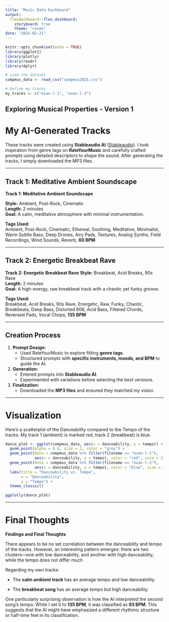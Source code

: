 ```yaml
---
title: "Music Data Dashboard"
output: 
  flexdashboard::flex_dashboard:
    storyboard: true
    theme: "cosmo"
date: "2025-02-21"
---
```


```r
knitr::opts_chunk$set(echo = TRUE)
library(ggplot2)
library(plotly)
library(readr)
library(dplyr)

# Load the dataset
compmus_data <- read_csv("compmus2025.csv")

# Define my tracks
my_tracks <- c("evan-l-1", "evan-l-2")
```

## Exploring Musical Properties - Version 1

# My AI-Generated Tracks

These tracks were created using **Stableaudio AI** ([Stableaudio](https://stableaudio.com/generate)). I took inspiration from genre tags on **RateYourMusic** and carefully crafted prompts using detailed descriptors to shape the sound. After generating the tracks, I simply downloaded the MP3 files.

---

## **Track 1: Meditative Ambient Soundscape**

**Track 1: Meditative Ambient Soundscape**

**Style:** Ambient, Post-Rock, Cinematic  
**Length:** 2 minutes  
**Goal:** A calm, meditative atmosphere with minimal instrumentation.  

**Tags Used:**  
Ambient, Post-Rock, Cinematic, Ethereal, Soothing, Meditative, Minimalist, Warm Subtle Bass, Deep Drones, Airy Pads, Textures, Analog Synths, Field Recordings, Wind Sounds, Reverb, **60 BPM**

---

## **Track 2: Energetic Breakbeat Rave**

**Track 2: Energetic Breakbeat Rave**
**Style:** Breakbeat, Acid Breaks, 90s Rave  
**Length:** 2 minutes  
**Goal:** A high-energy, raw breakbeat track with a chaotic yet funky groove.  

**Tags Used:**  
Breakbeat, Acid Breaks, 90s Rave, Energetic, Raw, Funky, Chaotic, Breakbeats, Deep Bass, Distorted 808, Acid Bass, Filtered Chords, Reversed Pads, Vocal Chops, **135 BPM**

---

## **Creation Process**

1. **Prompt Design:**  
   - Used RateYourMusic to explore fitting **genre tags**.  
   - Structured prompts with **specific instruments, moods, and BPM** to guide the AI.  
2. **Generation:**  
   - Entered prompts into **Stableaudio AI**.  
   - Experimented with variations before selecting the best versions.  
3. **Finalization:**  
   - Downloaded the **MP3 files** and ensured they matched my vision.  

---

# Visualization

Here's a scatterplot of the Danceability compared to the Tempo of the tracks. My track 1 (ambient) is marked red, track 2 (breakbeat) is blue.


```r
dance_plot <- ggplot(compmus_data, aes(x = danceability, y = tempo)) +
  geom_point(alpha = 0.6, size = 3, color = "grey") +  
  geom_point(data = compmus_data %>% filter(filename == "evan-l-1"), 
             aes(x = danceability, y = tempo), color = "red", size = 3) +
  geom_point(data = compmus_data %>% filter(filename == "evan-l-2"), 
             aes(x = danceability, y = tempo), color = "blue", size = 3) +
  labs(title = "Danceability vs. Tempo",
       x = "Danceability",
       y = "Tempo") +
  theme_classic()

ggplotly(dance_plot)
```

---

# Final Thoughts

**Findings and Final Thoughts**

There appears to be no set correlation between the danceability and tempo of the tracks. However, an interesting pattern emerges: there are two clusters—one with low danceability, and another with high danceability, while the tempo does not differ much

Regarding my own tracks:

- The **calm ambient track** has an average tempo and low danceability.

- The **breakbeat song** has an average tempo but high danceability.

One particularly surprising observation is how the AI interpreted the second song’s tempo. While I set it to **135 BPM**, it was classified as **93 BPM**. This suggests that the AI might have emphasized a different rhythmic structure or half-time feel in its classification.

